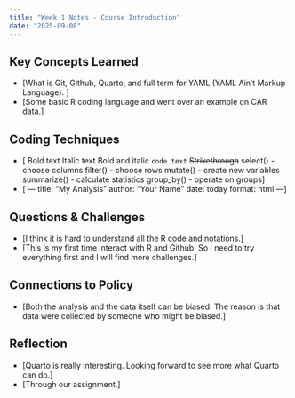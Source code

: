 ```yaml
---
title: "Week 1 Notes - Course Introduction"
date: "2025-09-08"
---
```


## Key Concepts Learned
- [What is Git, Github, Quarto, and full term for YAML (YAML Ain't Markup Language). ]
- [Some basic R coding language and went over an example on CAR data.]

## Coding Techniques
- [ Bold text
    Italic text
    Bold and italic
    `code text`
    ~~Strikethrough~~
    select() - choose columns
    filter() - choose rows
    mutate() - create new variables
    summarize() - calculate statistics
    group_by() - operate on groups]
- [ ---
    title: "My Analysis" 
    author: "Your Name"
    date: today
    format: html
    ---]

## Questions & Challenges
- [I think it is hard to understand all the R code and notations.]
- [This is my first time interact with R and Github. So I need to try everything first and I will find more challenges.]

## Connections to Policy
- [Both the analysis and the data itself can be biased. The reason is that data were collected by someone who might be biased.]

## Reflection
- [Quarto is really interesting. Looking forward to see more what Quarto can do.]
- [Through our assignment.]
